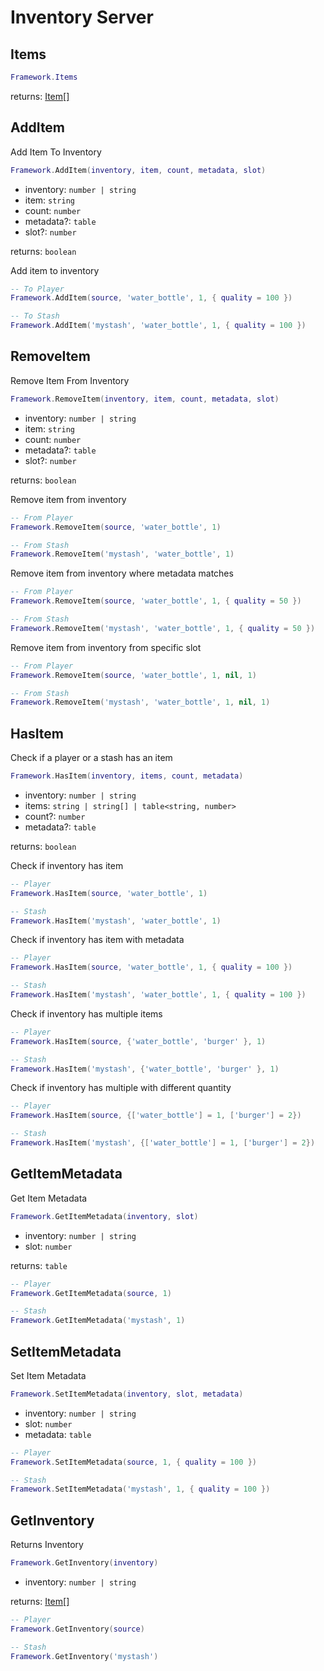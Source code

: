 # Inventory Server

## Items

```lua
Framework.Items
```

returns: [Item[]](/bridge/inventory/item)

## AddItem

Add Item To Inventory

```lua
Framework.AddItem(inventory, item, count, metadata, slot)
```

- inventory: `number | string`
- item: `string`
- count: `number`
- metadata?: `table`
- slot?: `number`

returns: `boolean`

Add item to inventory
```lua
-- To Player
Framework.AddItem(source, 'water_bottle', 1, { quality = 100 })

-- To Stash
Framework.AddItem('mystash', 'water_bottle', 1, { quality = 100 })
```

## RemoveItem

Remove Item From Inventory

```lua
Framework.RemoveItem(inventory, item, count, metadata, slot)
```

- inventory: `number | string`
- item: `string`
- count: `number`
- metadata?: `table`
- slot?: `number`

returns: `boolean`

Remove item from inventory
```lua
-- From Player
Framework.RemoveItem(source, 'water_bottle', 1)

-- From Stash
Framework.RemoveItem('mystash', 'water_bottle', 1)
```

Remove item from inventory where metadata matches
```lua
-- From Player
Framework.RemoveItem(source, 'water_bottle', 1, { quality = 50 })

-- From Stash
Framework.RemoveItem('mystash', 'water_bottle', 1, { quality = 50 })
```

Remove item from inventory from specific slot
```lua
-- From Player
Framework.RemoveItem(source, 'water_bottle', 1, nil, 1)

-- From Stash
Framework.RemoveItem('mystash', 'water_bottle', 1, nil, 1)
```

## HasItem

Check if a player or a stash has an item

```lua
Framework.HasItem(inventory, items, count, metadata)
```

- inventory: `number | string`
- items: `string | string[] | table<string, number>`
- count?: `number`
- metadata?: `table`

returns: `boolean`

Check if inventory has item
```lua
-- Player
Framework.HasItem(source, 'water_bottle', 1)

-- Stash
Framework.HasItem('mystash', 'water_bottle', 1)
```

Check if inventory has item with metadata
```lua
-- Player
Framework.HasItem(source, 'water_bottle', 1, { quality = 100 })

-- Stash
Framework.HasItem('mystash', 'water_bottle', 1, { quality = 100 })
```

Check if inventory has multiple items
```lua
-- Player
Framework.HasItem(source, {'water_bottle', 'burger' }, 1)

-- Stash
Framework.HasItem('mystash', {'water_bottle', 'burger' }, 1)
```

Check if inventory has multiple with different quantity
```lua
-- Player
Framework.HasItem(source, {['water_bottle'] = 1, ['burger'] = 2})

-- Stash
Framework.HasItem('mystash', {['water_bottle'] = 1, ['burger'] = 2})
```

## GetItemMetadata

Get Item Metadata

```lua
Framework.GetItemMetadata(inventory, slot)
```

- inventory: `number | string`
- slot: `number`

returns: `table`

```lua
-- Player
Framework.GetItemMetadata(source, 1)

-- Stash
Framework.GetItemMetadata('mystash', 1)
```

## SetItemMetadata

Set Item Metadata

```lua
Framework.SetItemMetadata(inventory, slot, metadata)
```

- inventory: `number | string`
- slot: `number`
- metadata: `table`

```lua
-- Player
Framework.SetItemMetadata(source, 1, { quality = 100 })

-- Stash
Framework.SetItemMetadata('mystash', 1, { quality = 100 })
```

## GetInventory

Returns Inventory

```lua
Framework.GetInventory(inventory)
```

- inventory: `number | string`

returns: [Item[]](/bridge/inventory/item)

```lua
-- Player
Framework.GetInventory(source)

-- Stash
Framework.GetInventory('mystash')
```